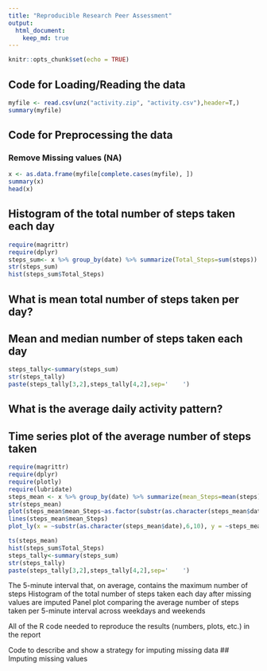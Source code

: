 ```yaml
---
title: "Reproducible Research Peer Assessment"
output: 
  html_document:
    keep_md: true
---
```


```r
knitr::opts_chunk$set(echo = TRUE)
```

## Code for Loading/Reading the data

```r
myfile <- read.csv(unz("activity.zip", "activity.csv"),header=T,)
summary(myfile)
```

## Code for Preprocessing the data
### Remove Missing values (NA)
```r
x <- as.data.frame(myfile[complete.cases(myfile), ])
summary(x)
head(x)
```

## Histogram of the total number of steps taken each day
```r
require(magrittr)
require(dplyr)
steps_sum<- x %>% group_by(date) %>% summarize(Total_Steps=sum(steps))
str(steps_sum)
hist(steps_sum$Total_Steps)
```

## What is mean total number of steps taken per day?
## Mean and median number of steps taken each day
```r
steps_tally<-summary(steps_sum)
str(steps_tally)
paste(steps_tally[3,2],steps_tally[4,2],sep='    ')
```

## What is the average daily activity pattern?
## Time series plot of the average number of steps taken
```r
require(magrittr)
require(dplyr)
require(plotly)
require(lubridate)
steps_mean <- x %>% group_by(date) %>% summarize(mean_Steps=mean(steps))
str(steps_mean)
plot(steps_mean$mean_Steps~as.factor(substr(as.character(steps_mean$date),6,10)), type="p", xlab="Month-Date", ylab="Daily Average Steps")
lines(steps_mean$mean_Steps)
plot_ly(x = ~substr(as.character(steps_mean$date),6,10), y = ~steps_mean$mean_Steps, mode = 'lines', height=5, xlab="Month-Date", ylab="Daily Average Steps")

ts(steps_mean)
hist(steps_sum$Total_Steps)
steps_tally<-summary(steps_sum)
str(steps_tally)
paste(steps_tally[3,2],steps_tally[4,2],sep='    ')
```

The 5-minute interval that, on average, contains the maximum number of steps
Histogram of the total number of steps taken each day after missing values are imputed
Panel plot comparing the average number of steps taken per 5-minute interval across weekdays and weekends

All of the R code needed to reproduce the results (numbers, plots, etc.) in the report






Code to describe and show a strategy for imputing missing data
## Imputing missing values


```r

```
